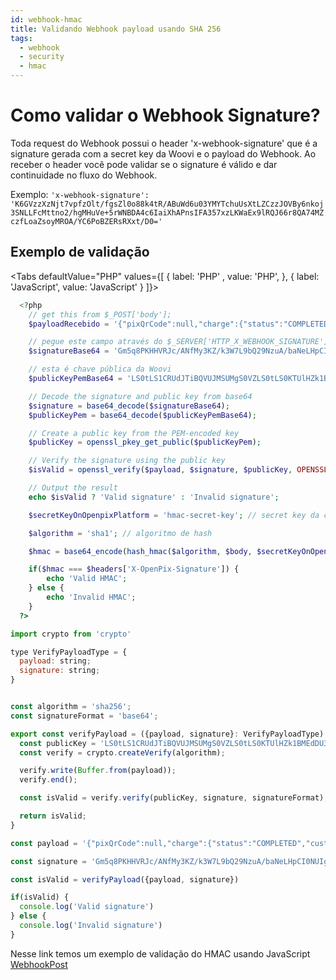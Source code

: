 ```yaml
---
id: webhook-hmac
title: Validando Webhook payload usando SHA 256
tags:
  - webhook
  - security
  - hmac
---
```



# Como validar o Webhook Signature?

Toda request do Webhook possui o header 'x-webhook-signature' que é a signature gerada com a secret key da Woovi e o payload do Webhook.
Ao receber o header você pode validar se o signature é válido e dar continuidade no fluxo do Webhook.

Exemplo: `'x-webhook-signature': 'K6GVzzXzNjt7vpfzOlt/fgsZl0o88k4tR/ABuWd6u03YMYTchuUsXtLZCzzJOVBy6nkoj3SNLLFcMttno2/hgMHuVe+5rWNBDA4c6IaiXhAPnsIFA357xzLKWaEx9lRQJ66r8QA74MZczfLoaZsoyMROA/YC6PoBZERsRXxt/D0='`

## Exemplo de validação

<Tabs
  defaultValue="PHP"
    values={[
      { label: 'PHP'      , value: 'PHP', },
      { label: 'JavaScript', value: 'JavaScript' }
    ]}>
<TabItem value="PHP" >

```php
  <?php
    // get this from $_POST['body'];
    $payloadRecebido = '{"pixQrCode":null,"charge":{"status":"COMPLETED","customer":{"name":"Antonio Victor","taxID":{"taxID":"12345678976","type":"BR:CPF"},"email":"antoniocliente@example.com","correlationID":"4979ceba-2132-4292-bd90-bee7fb2125e4"},"value":1000,"comment":"Pagamento OpenPix","transactionID":"ea83401ed4834b3ea6f1f283b389af29","correlationID":"417bae21-3d08-4cdb-9c2d-fee63c89e9e4","paymentLinkID":"34697ed2-3790-4b60-8512-e7465b142d84","createdAt":"2021-03-12T12:43:54.528Z","updatedAt":"2021-03-12T12:44:09.360Z","brCode":"https://api.openpix.com.br/openpix/openpix/testing?transactionID=ea83401ed4834b3ea6f1f283b389af29"},"pix":{"charge":{"status":"COMPLETED","customer":{"name":"Antonio Victor","taxID":{"taxID":"12345678976","type":"BR:CPF"},"email":"antoniocliente@example.com","correlationID":"4979ceba-2132-4292-bd90-bee7fb2125e4"},"value":1000,"comment":"Pagamento OpenPix","transactionID":"ea83401ed4834b3ea6f1f283b389af29","correlationID":"417bae21-3d08-4cdb-9c2d-fee63c89e9e4","paymentLinkID":"34697ed2-3790-4b60-8512-e7465b142d84","createdAt":"2021-03-12T12:43:54.528Z","updatedAt":"2021-03-12T12:44:09.360Z"},"customer":{"correlationID":"9134e286-6f71-427a-bf00-241681624586","email":"email1@example.com","name":"Loma","phone":"+5511999999999","taxID":{"taxID":"47043622050","type":"BR:CPF"}},"payer":{"correlationID":"9134e286-6f71-427a-bf00-241681624586","email":"email1@example.com","name":"Loma","phone":"+5511999999999","taxID":{"taxID":"47043622050","type":"BR:CPF"}},"time":"2021-03-12T12:44:09.269Z","value":1,"transactionID":"ea83401ed4834b3ea6f1f283b389af29","infoPagador":"OpenPix testing"},"company":{"id":"624f46f9e93f9f521c8308d7","name":"Pizzaria do José","taxID":"4722767300014"},"account":{"clientId":"ZOJ64B9B-ZM1W-89MI-4UCI-OP2LVIU6NY75"}}'

    // pegue este campo através do $_SERVER['HTTP_X_WEBHOOK_SIGNATURE']
    $signatureBase64 = 'Gm5q8PKHHVRJc/ANfMy3KZ/k3W7L9bQ29NzuA/baNeLHpCI0NUIgWpPRxkqBhA6vhZ07/7UPC1INSyAwbWtUZ/skiX2LQRGlWBgvd+Lz3ABWk+VKVrYWsCHEmPqJTEgW2YPrRVT0gWQMn5OGZQ+0u0xN0RLd2Ukb6eDKnpIqBb8='; 

    // esta é chave pública da Woovi
    $publicKeyPemBase64 = 'LS0tLS1CRUdJTiBQVUJMSUMgS0VZLS0tLS0KTUlHZk1BMEdDU3FHU0liM0RRRUJBUVVBQTRHTkFEQ0JpUUtCZ1FEVDdWYStxb3pvT2NYUStjSHJWNk85RVE0TgpnZVhvY1ZwRFBBWkpTZVJsbEVlQVVha051MURqY3FweDFmb1l5aEZxRTM3TkNWYzRtK0hvTC9nN1k3VDMyZVJ4CjhpandxMjdoY0ZjL0RFc01ISWdVU0U4cGdPbi96a3ZadXdNb256MkVjdy85NzZzTlUzNnpKOXhMUE53dURnSysKb2dUb0RQTmNkaWtRdi9STHFRSURBUUFCCi0tLS0tRU5EIFBVQkxJQyBLRVktLS0tLQo='; // Insert the base64-encoded public key generated by the Node.js code

    // Decode the signature and public key from base64
    $signature = base64_decode($signatureBase64);
    $publicKeyPem = base64_decode($publicKeyPemBase64);

    // Create a public key from the PEM-encoded key
    $publicKey = openssl_pkey_get_public($publicKeyPem);

    // Verify the signature using the public key
    $isValid = openssl_verify($payload, $signature, $publicKey, OPENSSL_ALGO_SHA256);

    // Output the result
    echo $isValid ? 'Valid signature' : 'Invalid signature';

    $secretKeyOnOpenpixPlatform = 'hmac-secret-key'; // secret key da chave de acesso do OpenPix

    $algorithm = 'sha1'; // algoritmo de hash

    $hmac = base64_encode(hash_hmac($algorithm, $body, $secretKeyOnOpenpixPlatform, true));

    if($hmac === $headers['X-OpenPix-Signature']) {
        echo 'Valid HMAC';
    } else {
        echo 'Invalid HMAC';
    }
  ?>

```

</TabItem>
<TabItem value="JavaScript">

```jsx
import crypto from 'crypto'

type VerifyPayloadType = {
  payload: string;
  signature: string;
}


const algorithm = 'sha256';
const signatureFormat = 'base64';

export const verifyPayload = ({payload, signature}: VerifyPayloadType) => {
  const publicKey = 'LS0tLS1CRUdJTiBQVUJMSUMgS0VZLS0tLS0KTUlHZk1BMEdDU3FHU0liM0RRRUJBUVVBQTRHTkFEQ0JpUUtCZ1FEVDdWYStxb3pvT2NYUStjSHJWNk85RVE0TgpnZVhvY1ZwRFBBWkpTZVJsbEVlQVVha051MURqY3FweDFmb1l5aEZxRTM3TkNWYzRtK0hvTC9nN1k3VDMyZVJ4CjhpandxMjdoY0ZjL0RFc01ISWdVU0U4cGdPbi96a3ZadXdNb256MkVjdy85NzZzTlUzNnpKOXhMUE53dURnSysKb2dUb0RQTmNkaWtRdi9STHFRSURBUUFCCi0tLS0tRU5EIFBVQkxJQyBLRVktLS0tLQo=';
  const verify = crypto.createVerify(algorithm);

  verify.write(Buffer.from(payload));
  verify.end();

  const isValid = verify.verify(publicKey, signature, signatureFormat);

  return isValid;
}

const payload = '{"pixQrCode":null,"charge":{"status":"COMPLETED","customer":{"name":"Antonio Victor","taxID":{"taxID":"12345678976","type":"BR:CPF"},"email":"antoniocliente@example.com","correlationID":"4979ceba-2132-4292-bd90-bee7fb2125e4"},"value":1000,"comment":"Pagamento OpenPix","transactionID":"ea83401ed4834b3ea6f1f283b389af29","correlationID":"417bae21-3d08-4cdb-9c2d-fee63c89e9e4","paymentLinkID":"34697ed2-3790-4b60-8512-e7465b142d84","createdAt":"2021-03-12T12:43:54.528Z","updatedAt":"2021-03-12T12:44:09.360Z","brCode":"https://api.openpix.com.br/openpix/openpix/testing?transactionID=ea83401ed4834b3ea6f1f283b389af29"},"pix":{"charge":{"status":"COMPLETED","customer":{"name":"Antonio Victor","taxID":{"taxID":"12345678976","type":"BR:CPF"},"email":"antoniocliente@example.com","correlationID":"4979ceba-2132-4292-bd90-bee7fb2125e4"},"value":1000,"comment":"Pagamento OpenPix","transactionID":"ea83401ed4834b3ea6f1f283b389af29","correlationID":"417bae21-3d08-4cdb-9c2d-fee63c89e9e4","paymentLinkID":"34697ed2-3790-4b60-8512-e7465b142d84","createdAt":"2021-03-12T12:43:54.528Z","updatedAt":"2021-03-12T12:44:09.360Z"},"customer":{"correlationID":"9134e286-6f71-427a-bf00-241681624586","email":"email1@example.com","name":"Loma","phone":"+5511999999999","taxID":{"taxID":"47043622050","type":"BR:CPF"}},"payer":{"correlationID":"9134e286-6f71-427a-bf00-241681624586","email":"email1@example.com","name":"Loma","phone":"+5511999999999","taxID":{"taxID":"47043622050","type":"BR:CPF"}},"time":"2021-03-12T12:44:09.269Z","value":1,"transactionID":"ea83401ed4834b3ea6f1f283b389af29","infoPagador":"OpenPix testing"},"company":{"id":"624f46f9e93f9f521c8308d7","name":"Pizzaria do José","taxID":"4722767300014"},"account":{"clientId":"ZOJ64B9B-ZM1W-89MI-4UCI-OP2LVIU6NY75"}}'

const signature = 'Gm5q8PKHHVRJc/ANfMy3KZ/k3W7L9bQ29NzuA/baNeLHpCI0NUIgWpPRxkqBhA6vhZ07/7UPC1INSyAwbWtUZ/skiX2LQRGlWBgvd+Lz3ABWk+VKVrYWsCHEmPqJTEgW2YPrRVT0gWQMn5OGZQ+0u0xN0RLd2Ukb6eDKnpIqBb8='

const isValid = verifyPayload({payload, signature})

if(isValid) {
  console.log('Valid signature')
} else {
  console.log('Invalid signature')
}
```

</TabItem>
</Tabs>

Nesse link temos um exemplo de validação do HMAC usando JavaScript
[WebhookPost](https://github.com/Open-Pix/node-backend-integration/blob/master/src/webhook/webhookPost.ts)
